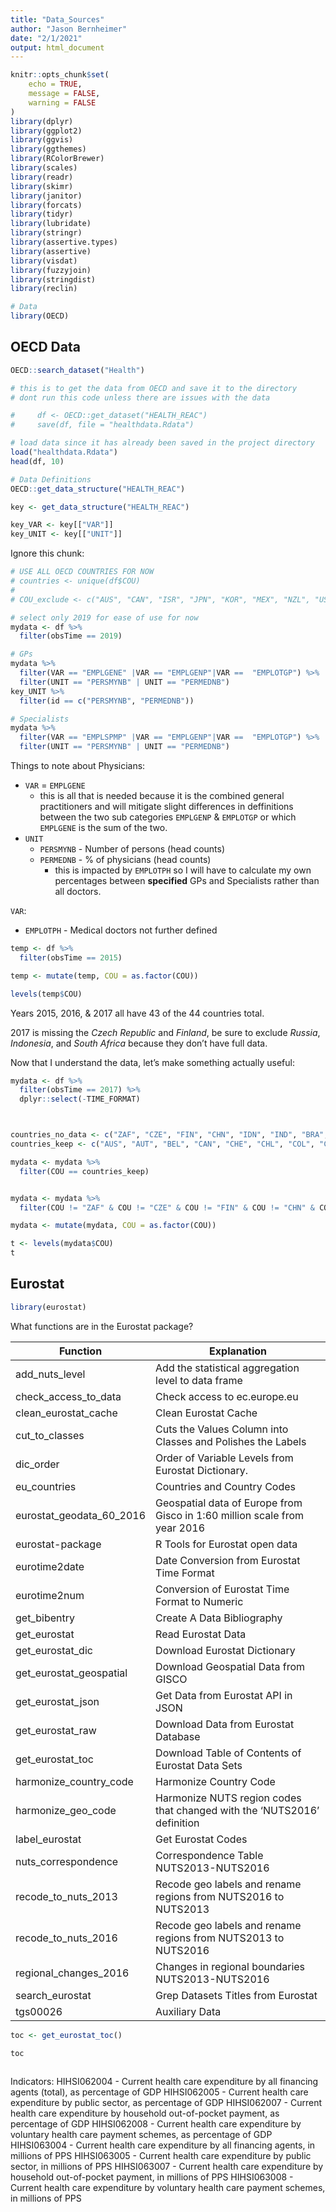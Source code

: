 ```yaml
---
title: "Data_Sources"
author: "Jason Bernheimer"
date: "2/1/2021"
output: html_document
---
```


```r
knitr::opts_chunk$set(
	echo = TRUE,
	message = FALSE,
	warning = FALSE
)
library(dplyr)
library(ggplot2)
library(ggvis)
library(ggthemes)
library(RColorBrewer)
library(scales)
library(readr)
library(skimr)
library(janitor)
library(forcats)
library(tidyr)
library(lubridate)
library(stringr)
library(assertive.types)
library(assertive)
library(visdat)
library(fuzzyjoin)
library(stringdist)
library(reclin)

# Data
library(OECD)
```

## OECD Data

```r
OECD::search_dataset("Health")
```

```r
# this is to get the data from OECD and save it to the directory
# dont run this code unless there are issues with the data

#     df <- OECD::get_dataset("HEALTH_REAC")
#     save(df, file = "healthdata.Rdata")
```

```r
# load data since it has already been saved in the project directory
load("healthdata.Rdata")
head(df, 10)
```

```r
# Data Definitions
OECD::get_data_structure("HEALTH_REAC")

key <- get_data_structure("HEALTH_REAC")

key_VAR <- key[["VAR"]]
key_UNIT <- key[["UNIT"]]
```


Ignore this chunk:
```r
# USE ALL OECD COUNTRIES FOR NOW
# countries <- unique(df$COU)
# 
# COU_exclude <- c("AUS", "CAN", "ISR", "JPN", "KOR", "MEX", "NZL", "USA", "BRA", "CHL", "CHN", "IND", "IDN", "RUS", "ZAF", "COL", "CRI")
```

```r
# select only 2019 for ease of use for now
mydata <- df %>%
  filter(obsTime == 2019)

# GPs
mydata %>%
  filter(VAR == "EMPLGENE" |VAR == "EMPLGENP"|VAR ==  "EMPLOTGP") %>%
  filter(UNIT == "PERSMYNB" | UNIT == "PERMEDNB")
key_UNIT %>%
  filter(id == c("PERSMYNB", "PERMEDNB"))

# Specialists
mydata %>%
  filter(VAR == "EMPLSPMP" |VAR == "EMPLGENP"|VAR ==  "EMPLOTGP") %>%
  filter(UNIT == "PERSMYNB" | UNIT == "PERMEDNB")

```


Things to note about Physicians: 

* `VAR` = `EMPLGENE`
  + this is all that is needed because it is the combined general practitioners and will mitigate slight differences in deffinitions between the two sub categories `EMPLGENP` & `EMPLOTGP` or which `EMPLGENE` is the sum of the two.
* `UNIT`
  + `PERSMYNB` - Number of persons (head counts)
  + `PERMEDNB` - % of physicians (head counts)
    + this is impacted by `EMPLOTPH` so I will have to calculate my own percentages between **specified** GPs and Specialists rather than all doctors.

`VAR`:

* `EMPLOTPH` - Medical doctors not further defined



```r
temp <- df %>%
  filter(obsTime == 2015) 

temp <- mutate(temp, COU = as.factor(COU))

levels(temp$COU)
```

Years 2015, 2016, & 2017 all have 43 of the 44 countries total. 

2017 is missing the *Czech Republic* and *Finland*, be sure to exclude *Russia*, *Indonesia*, and *South Africa* because they don't have full data.


Now that I understand the data, let's make something actually useful:
```r
mydata <- df %>%
  filter(obsTime == 2017) %>%
  dplyr::select(-TIME_FORMAT)



countries_no_data <- c("ZAF", "CZE", "FIN", "CHN", "IDN", "IND", "BRA", "JPN", "SVK")
countries_keep <- c("AUS", "AUT", "BEL", "CAN", "CHE", "CHL", "COL", "CRI", "DEU", "DNK", "ESP", "EST", "FRA", "GBR", "GRC", "HUN", "IRL", "ISL", "ISR", "ITA", "KOR", "LTU", "LUX", "LVA", "MEX", "NLD", "NOR", "NZL", "POL", "PRT", "RUS", "SVN", "SWE", "TUR", "USA")

mydata <- mydata %>%
  filter(COU == countries_keep)


mydata <- mydata %>%
  filter(COU != "ZAF" & COU != "CZE" & COU != "FIN" & COU != "CHN" & COU != "IDN" & COU != "IND" & COU != "BRA" & COU != "JPN" & COU != "SVK")

mydata <- mutate(mydata, COU = as.factor(COU))

t <- levels(mydata$COU)
t
```


















## Eurostat

```r
library(eurostat)
```

What functions are in the Eurostat package?

| Function | Explanation |
|----|--------------|
|add_nuts_level|Add the statistical aggregation level to data frame|
|check_access_to_data | Check access to ec.europe.eu|
|clean_eurostat_cache | Clean Eurostat Cache|
|cut_to_classes | Cuts the Values Column into Classes and Polishes the Labels|
|dic_order | Order of Variable Levels from Eurostat Dictionary.|
|eu_countries | Countries and Country Codes|
|eurostat_geodata_60_2016| Geospatial data of Europe from Gisco in 1:60 million scale from year 2016|
|eurostat-package  | R Tools for Eurostat open data|
|eurotime2date  | Date Conversion from Eurostat Time Format|
|eurotime2num  |Conversion of Eurostat Time Format to Numeric|
|get_bibentry | Create A Data Bibliography|
|get_eurostat  |Read Eurostat Data|
|get_eurostat_dic  | Download Eurostat Dictionary|
|get_eurostat_geospatial | Download Geospatial Data from GISCO|
|get_eurostat_json| Get Data from Eurostat API in JSON|
|get_eurostat_raw  |Download Data from Eurostat Database|
|get_eurostat_toc |Download Table of Contents of Eurostat Data Sets|
|harmonize_country_code| Harmonize Country Code|
|harmonize_geo_code |Harmonize NUTS region codes that changed with the 'NUTS2016' definition|
|label_eurostat |Get Eurostat Codes|
|nuts_correspondence| Correspondence Table NUTS2013-NUTS2016|
|recode_to_nuts_2013 |Recode geo labels and rename regions from NUTS2016 to NUTS2013|
|recode_to_nuts_2016 |Recode geo labels and rename regions from NUTS2013 to NUTS2016|
|regional_changes_2016 |Changes in regional boundaries NUTS2013-NUTS2016|
|search_eurostat| Grep Datasets Titles from Eurostat|
|tgs00026| Auxiliary Data|

```r
toc <- get_eurostat_toc()

toc
```

```r

```


Indicators: 
HIHSI062004 - Current health care expenditure by all financing agents (total), as percentage of GDP 
HIHSI062005 - Current health care expenditure by public sector, as percentage of GDP 
HIHSI062007 - Current health care expenditure by household out-of-pocket payment, as percentage of GDP 
HIHSI062008 - Current health care expenditure by voluntary health care payment schemes, as percentage of GDP 
HIHSI063004 - Current health care expenditure by all financing agents, in millions of PPS 
HIHSI063005 - Current health care expenditure by public sector, in millions of PPS 
HIHSI063007 - Current health care expenditure by household out-of-pocket payment, in millions of PPS 
HIHSI063008 - Current health care expenditure by voluntary health care payment schemes, in millions of PPS 


